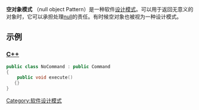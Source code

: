 '''空对象模式''' （null object Pattern）是一种软件[[软件设计模式|设计模式]]。可以用于返回无意义的对象时，它可以承担处理[[null|null]]的责任。有时候空对象也被视为一种设计模式。 

== 示例 ==
===[[C++|C++]]===
<syntaxhighlight lang="cpp">
public class NoCommand : public Command
{
    public void execute()
   {}
}
</syntaxhighlight>

{{Nulls|type=程式語言}}
{{软件设计模式}}

[[Category:软件设计模式|Category:软件设计模式]]
